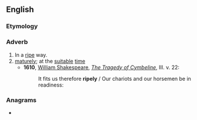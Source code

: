 ==English==

===Etymology===
{{suffix|en|ripe|ly}}

===Adverb===
{{en-adv}}

# In a [[ripe]] way.
# [[mature]]ly; at the [[suitable]] [[time]]
#* '''1610''', [[w: William Shakespeare|William Shakespeare]], ''[[s: The Tragedy of Cymbeline|The Tragedy of Cymbeline]]'', III. v. 22:
#*: It fits us therefore '''ripely''' / Our chariots and our horsemen be in readiness:

===Anagrams===
* {{anagrams|en|a=eilpry|Ripley}}